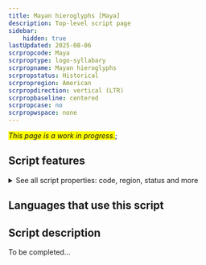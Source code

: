 ```yaml
---
title: Mayan hieroglyphs [Maya]
description: Top-level script page
sidebar:
    hidden: true
lastUpdated: 2025-08-06
scrpropcode: Maya
scrproptype: logo-syllabary
scrpropname: Mayan hieroglyphs
scrpropstatus: Historical
scrpropregion: American
scrpropdirection: vertical (LTR)
scrpropbaseline: centered
scrpropcase: no
scrpropwspace: none
---
```


<span style='background-color:yellow'>_This page is a work in progress._</span>;


## Script features

<details>
<summary> See all script properties: code, region, status and more</summary>
<ScriptInfo />
</details>

## Languages that use this script

<WsList script='Maya' wsMax='5' />

## Script description

To be completed...

